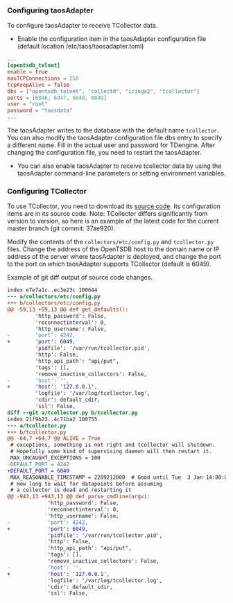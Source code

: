 ### Configuring taosAdapter

To configure taosAdapter to receive TCollector data.

- Enable the configuration item in the taosAdapter configuration file (default location /etc/taos/taosadapter.toml)

```toml
...
[opentsdb_telnet]
enable = true
maxTCPConnections = 250
tcpKeepAlive = false
dbs = ["opentsdb_telnet", "collectd", "icinga2", "tcollector"]
ports = [6046, 6047, 6048, 6049]
user = "root"
password = "taosdata"
...
```

The taosAdapter writes to the database with the default name `tcollector`. You can also modify the taosAdapter configuration file dbs entry to specify a different name. Fill in the actual user and password for TDengine. After changing the configuration file, you need to restart the taosAdapter.

- You can also enable taosAdapter to receive tcollector data by using the taosAdapter command-line parameters or setting environment variables.

### Configuring TCollector

To use TCollector, you need to download its [source code](https://github.com/OpenTSDB/tcollector). Its configuration items are in its source code. Note: TCollector differs significantly from version to version, so here is an example of the latest code for the current master branch (git commit: 37ae920).

Modify the contents of the `collectors/etc/config.py` and `tcollector.py` files. Change the address of the OpenTSDB host to the domain name or IP address of the server where taosAdapter is deployed, and change the port to the port on which taosAdapter supports TCollector (default is 6049).

Example of git diff output of source code changes.

```diff
index e7e7a1c..ec3e23c 100644
--- a/collectors/etc/config.py
+++ b/collectors/etc/config.py
@@ -59,13 +59,13 @@ def get_defaults():
         'http_password': False,
         'reconnectinterval': 0,
         'http_username': False,
-        'port': 4242,
+        'port': 6049,
         'pidfile': '/var/run/tcollector.pid',
         'http': False,
         'http_api_path': "api/put",
         'tags': [],
         'remove_inactive_collectors': False,
-        'host': '',
+        'host': '127.0.0.1',
         'logfile': '/var/log/tcollector.log',
         'cdir': default_cdir,
         'ssl': False,
diff --git a/tcollector.py b/tcollector.py
index 21f9b23..4c71ba2 100755
--- a/tcollector.py
+++ b/tcollector.py
@@ -64,7 +64,7 @@ ALIVE = True
 # exceptions, something is not right and tcollector will shutdown.
 # Hopefully some kind of supervising daemon will then restart it.
 MAX_UNCAUGHT_EXCEPTIONS = 100
-DEFAULT_PORT = 4242
+DEFAULT_PORT = 6049
 MAX_REASONABLE_TIMESTAMP = 2209212000  # Good until Tue  3 Jan 14:00:00 GMT 2040
 # How long to wait for datapoints before assuming
 # a collector is dead and restarting it
@@ -943,13 +943,13 @@ def parse_cmdline(argv):
             'http_password': False,
             'reconnectinterval': 0,
             'http_username': False,
-            'port': 4242,
+            'port': 6049,
             'pidfile': '/var/run/tcollector.pid',
             'http': False,
             'http_api_path': "api/put",
             'tags': [],
             'remove_inactive_collectors': False,
-            'host': '',
+            'host': '127.0.0.1',
             'logfile': '/var/log/tcollector.log',
             'cdir': default_cdir,
             'ssl': False,
```
